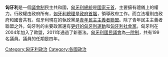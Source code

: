 {{Unreferenced|time=2021-05-29T16:15:44+00:00}}

'''匈牙利'''是一個[[議會制|議會制]]民主共和國，[[匈牙利總統|匈牙利總統]]是[[國家元首|國家元首]]，主要擁有禮儀上的權力。行政權由政府所有，[[匈牙利總理|匈牙利總理]]是[[政府首腦|政府首腦]]，領導政府工作。而立法權則由政府和國會共有。匈牙利現在的執政黨是[[青年民主主義者聯盟|青年民主主義者聯盟]]。除了青年民主主義者聯盟之外，匈牙利的主要政黨還有[[更好的匈牙利運動|更好的匈牙利運動]]和[[匈牙利社會黨|匈牙利社會黨]]。匈牙利在2004年加入了歐盟，2011年通過了新憲法。[[國民議會_(匈牙利)|匈牙利國民議會]]為[[一院制|一院制]]，共有199名議員。議員的任期是四年。

{{欧洲题目|政治}}
[[Category:匈牙利政治|Category:匈牙利政治]]
[[Category:各國政治|Category:各國政治]]
